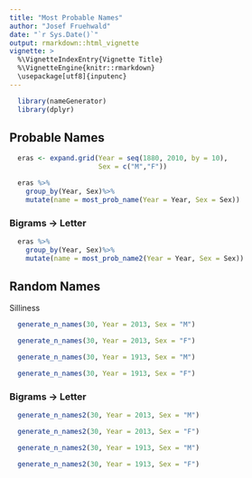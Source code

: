 ```yaml
---
title: "Most Probable Names"
author: "Josef Fruehwald"
date: "`r Sys.Date()`"
output: rmarkdown::html_vignette
vignette: >
  %\VignetteIndexEntry{Vignette Title}
  %\VignetteEngine{knitr::rmarkdown}
  \usepackage[utf8]{inputenc}
---
```


```r
  library(nameGenerator)
  library(dplyr)
```

## Probable Names
```r
  eras <- expand.grid(Year = seq(1880, 2010, by = 10),
                      Sex = c("M","F"))
```

```r
  eras %>%
    group_by(Year, Sex)%>%
    mutate(name = most_prob_name(Year = Year, Sex = Sex))
```

### Bigrams -> Letter
```r
  eras %>%
    group_by(Year, Sex)%>%
    mutate(name = most_prob_name2(Year = Year, Sex = Sex))
```

## Random Names

Silliness

```r
  generate_n_names(30, Year = 2013, Sex = "M")

  generate_n_names(30, Year = 2013, Sex = "F")

  generate_n_names(30, Year = 1913, Sex = "M")

  generate_n_names(30, Year = 1913, Sex = "F")
```

### Bigrams -> Letter
```r
  generate_n_names2(30, Year = 2013, Sex = "M")

  generate_n_names2(30, Year = 2013, Sex = "F")

  generate_n_names2(30, Year = 1913, Sex = "M")

  generate_n_names2(30, Year = 1913, Sex = "F")
```
